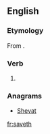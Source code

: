 ==English==

===Etymology===
From {{suffix|save|eth|lang=en}}.

===Verb===
{{en-verb form}}

# {{en-archaic third-person singular of|save}}

===Anagrams===
* [[Shevat#English|Shevat]]

[[fr:saveth]]
